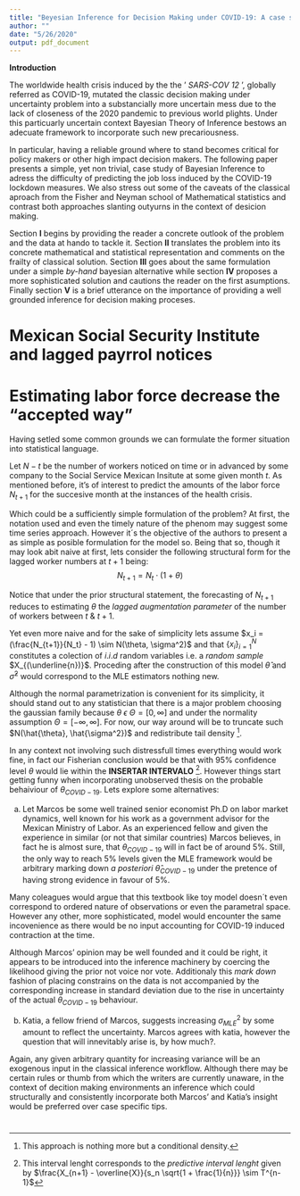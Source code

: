 ```yaml
---
title: "Beyesian Inference for Decision Making under COVID-19: A case study"
author: ""
date: "5/26/2020"
output: pdf_document
---
```


**Introduction**

The worldwide health crisis induced by the the ' *SARS-COV 12* ', globally referred as COVID-19, mutated the classic decision making under uncertainty problem into a substancially more uncertain mess due to the lack of closeness of the 2020 pandemic to previous world plights. Under this particuarly uncertain context Bayesian Theory of Inference bestows an adecuate framework to incorporate such new precariousness. 

In particular, having a reliable ground where to stand becomes critical for policy makers or other high impact decision makers. The following paper presents a simple, yet non trivial, case study of Bayesian Inference to adress the difficulty of predicting the job loss induced by the COVID-19 lockdown measures. We also stress out some of the caveats of the classical aproach from the Fisher and Neyman school 
of Mathematical statistics and contrast both approaches slanting outyurns in the context of desicion making.

Section **I** begins by providing the reader a concrete outlook of the problem and the data at hando to tackle it. Section **II** translates the problem into its concrete mathematical and statistical representation and comments on the frailty of classical solution. Section **III** goes about the same formulation under a simple *by-hand* bayesian alternative while section **IV** proposes a more sophisticated solution and cautions the reader on the first asumptions. Finally section **V** is a brief utterance on the importance of providing a well grounded inference for decision making proceses.

# Mexican Social Security Institute and lagged payrrol notices


# Estimating labor force decrease the "accepted way"

Having setled some common grounds we can formulate the former situation into statistical language.

Let $N-t$ be the number of workers noticed on time or in advanced by some company to the Social Service Mexican Insitute at some given month $t$. As mentioned before, it's of interest to predict the amounts of the labor force $N_{t+1}$ for the succesive month at the instances of the health crisis.

Which could be a sufficiently simple formulation of the problem? At first, the notation used and even the timely nature of the phenom may suggest some time series approach. However it´s the objective of the authors to present a as simple as posible formulation for the model so. Being that so, though it may look abit naive at first, lets consider the following structural form for the lagged worker numbers at $t+1$  being: $$N_{t+1} = N_{t} \cdot ( 1 + \theta)$$

Notice that under the prior structural statement, the forecasting of $N_{t+1}$ reduces to estimating $\theta$ the *lagged augmentation parameter* of the number of workers between $t$ & $t+1$.

Yet even more naive and for the sake of simplicity lets assume $x_i = (\frac{N_{t+1}}{N_t} - 1) \sim N(\theta, \sigma^2)$ and that $\{x_i \}_{i=1}^N$ constitutes a colection of $i.i.d$ random variables i.e. a *random sample* $X_{(\underline{n})}$. Proceding after the construction of this model $\hat{\theta}$ and $\hat{\sigma}^2$ would correspond to the MLE estimators nothing new.

Although the normal parametrization is convenient for its simplicity, it should stand out to any statistician that there is a major problem choosing the gaussian family because $\theta$ $\epsilon$ $\Theta = [ 0, \infty ]$ and under the normality assumption $\Theta =  [- \infty, \infty]$. For now, our way around will be to truncate such $N(\hat{\theta}, \hat{\sigma^2})$ and redistribute tail density [^1].

[^1]: This approach is nothing more but a conditional density.

In any context not involving such distressfull times everything would work fine, in fact our Fisherian conclusion would be that with 95% confidence level $\theta$ would lie within the **INSERTAR INTERVALO** [^2]. However things start getting funny when incorporating unobserved thesis on the probable behaiviour of $\theta_{COVID-19}$. Lets explore some alternatives:

[^2]: This interval lenght corresponds to the *predictive interval lenght* given by $\frac{X_{n+1} - \overline{X}}{s_n \sqrt{1 + \frac{1}{n}}} \sim T^{n-1}$

  a. Let Marcos be some well trained senior economist Ph.D on labor market dynamics, well known for his work as a government advisor for the Mexican Ministry of Labor. As an experienced fellow and given the experience in similar (or not that similar countries) Marcos believes, in fact he is almost sure, that $\theta_{COVID-19}$ will in fact be of around 5%. Still, the only way to reach 5% levels given the MLE framework would be arbitrary marking down *a posteriori* $\hat{\theta}_{COVID-19}$ under the pretence of having strong evidence in favour of 5%.
  
Many coleagues would argue that this textbook like toy model doesn´t even correspond to ordered nature of observations or even the parametral space. However any other, more sophisticated, model would encounter the same incovenience as there would be no input accounting for COVID-19 induced contraction at the time.
  
Although Marcos' opinion may be well founded and it could be right, it appears to be introduced into the inference machinery by coercing the likelihood giving the prior not voice nor vote. Additionaly this *mark down* fashion of placing constrains on the data is not accompanied by the corresponding increase in standard deviation due to the rise in uncertainty of the actual $\theta_{COVID-19}$ behaviour.


  b. Katia, a fellow friend of Marcos, suggests increasing $\sigma_{MLE}^2$ by some amount to reflect the uncertainty. Marcos agrees with katia, however the question that will innevitably arise is, by how much?.
  
Again, any given arbitrary quantity for increasing variance will be an exogenous input in the classical inference workflow. Although there may be certain rules or thumb from which the writers are currently unaware, in the context of decition making environments an inference which could structurally and consistently incorporate both Marcos' and Katia's insight would be preferred over case specific tips.

# 